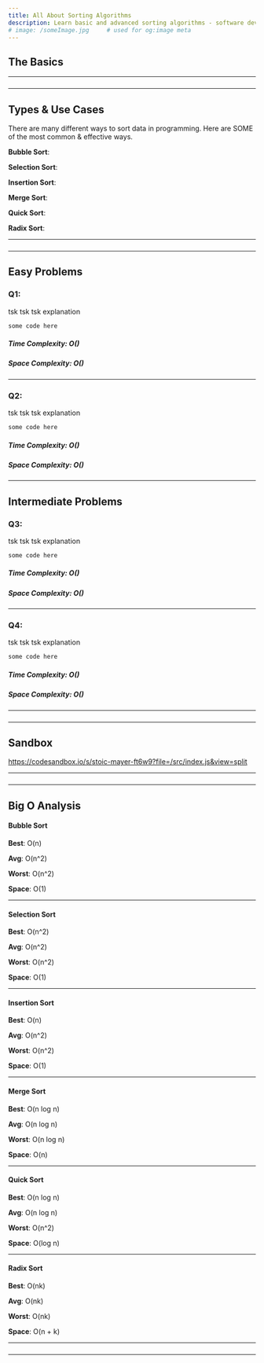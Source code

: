 ```yaml
---
title: All About Sorting Algorithms
description: Learn basic and advanced sorting algorithms - software development.
# image: /someImage.jpg     # used for og:image meta
---
```


## The Basics

<!-- https://big-o.io/ -->
<!-- https://www.geeksforgeeks.org/sorting-algorithms/ -->

<!-- Bubble & Insertion sort are good only on:
- Arrays that are almost sorted
- Need low space complexity
- Small datasets

- (Insertion) for continually running data

IF the array isn't sorted and you need to search for a given element... linear loop search works just fine!

That is what *indexOf*, *find*, *findIndex*,  and *includes* are doing behind the scenes! -->
<!-- IF your array is sorted, binary search > linear search. -->
<!-- Insertion sort is super slow with random data... but it is the fastest when your data is nearly sorted. -->
<!-- Insertion sort can be good for *online* algorithms in real time sorting numbers. -->

---

###

---

## Types & Use Cases

There are many different ways to sort data in programming. Here are SOME of the most common & effective ways.

**Bubble Sort**:

**Selection Sort**:

**Insertion Sort**:

**Merge Sort**:

**Quick Sort**:

**Radix Sort**:

---

###

---

## Easy Problems

### Q1:

tsk tsk tsk explanation

```js
some code here

```

##### Time Complexity: O()

##### Space Complexity: O()

---

### Q2:

tsk tsk tsk explanation

```js
some code here

```

##### Time Complexity: O()

##### Space Complexity: O()

---

## Intermediate Problems

### Q3:

tsk tsk tsk explanation

```js
some code here

```

##### Time Complexity: O()

##### Space Complexity: O()

---

### Q4:

tsk tsk tsk explanation

```js
some code here

```

##### Time Complexity: O()

##### Space Complexity: O()

---

###

---

## Sandbox

https://codesandbox.io/s/stoic-mayer-ft6w9?file=/src/index.js&view=split

---

###

---

## Big O Analysis

#### Bubble Sort

**Best**: O(n)

**Avg**: O(n^2)

**Worst**: O(n^2)

**Space**: O(1)

---

#### Selection Sort

**Best**: O(n^2)

**Avg**: O(n^2)

**Worst**: O(n^2)

**Space**: O(1)

---

#### Insertion Sort

**Best**: O(n)

**Avg**: O(n^2)

**Worst**: O(n^2)

**Space**: O(1)

---

#### Merge Sort

**Best**: O(n log n)

**Avg**: O(n log n)

**Worst**: O(n log n)

**Space**: O(n)

---

#### Quick Sort

**Best**: O(n log n)

**Avg**: O(n log n)

**Worst**: O(n^2)

**Space**: O(log n)

---

#### Radix Sort

**Best**: O(nk)

**Avg**: O(nk)

**Worst**: O(nk)

**Space**: O(n + k)

---

###

---

<!-- ## Advanced Sorting Algos -->
<!-- Radix -->
